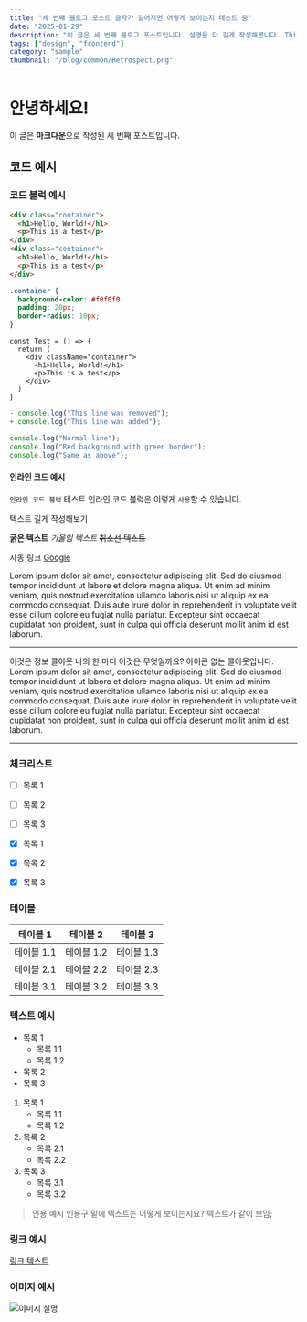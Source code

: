 ```yaml
---
title: "세 번째 블로그 포스트 글자가 길어지면 어떻게 보이는지 테스트 중"
date: "2025-01-29"
description: "이 글은 세 번째 블로그 포스트입니다. 설명을 더 길게 작성해봅니다. This is a longer description for the third blog post."
tags: ["design", "frontend"]
category: "sample"
thumbnail: "/blog/common/Retrospect.png"
---
```


# 안녕하세요!

이 글은 **마크다운**으로 작성된 세 번째 포스트입니다.

## 코드 예시
### 코드 블럭 예시
```html {2-4}
<div class="container">
  <h1>Hello, World!</h1>
  <p>This is a test</p>
</div>
<div class="container">
  <h1>Hello, World!</h1>
  <p>This is a test</p>
</div>
```
```css showLineNumbers
.container {
  background-color: #f0f0f0;
  padding: 20px;
  border-radius: 10px;
}
```
```tsx title="test/markdown.tsx"
const Test = () => {
  return (
    <div className="container">
      <h1>Hello, World!</h1>
      <p>This is a test</p>
    </div>
  )
}
```
```js diff
- console.log("This line was removed");
+ console.log("This line was added");
```
```js {2-3.bg-red-500.border-l-4.border-green-500}
console.log("Normal line");
console.log("Red background with green border");
console.log("Same as above");
```

#### 인라인 코드 예시
`인라인 코드 블럭` 테스트
인라인 코드 블럭은 이렇게 `사용`할 수 있습니다.

텍스트 길게 작성해보기

**굵은 텍스트**
*기울임 텍스트*
~~취소선 텍스트~~

자동 링크
[Google](https://www.google.com)

Lorem ipsum dolor sit amet, consectetur adipiscing elit. Sed do eiusmod tempor incididunt ut labore et dolore magna aliqua. Ut enim ad minim veniam, quis nostrud exercitation ullamco laboris nisi ut aliquip ex ea commodo consequat. Duis aute irure dolor in reprehenderit in voluptate velit esse cillum dolore eu fugiat nulla pariatur. Excepteur sint occaecat cupidatat non proident, sunt in culpa qui officia deserunt mollit anim id est laborum.

---


<Callout type="info">
  이것은 정보 콜아웃
</Callout>

<Callout type="note">
  나의 한 마디
</Callout>

<Callout type="question">
  이것은 무엇일까요?
</Callout>

<Callout hasIcon={false}>
  아이콘 없는 콜아웃입니다.
  Lorem ipsum dolor sit amet, consectetur adipiscing elit. Sed do eiusmod tempor incididunt ut labore et dolore magna aliqua. Ut enim ad minim veniam, quis nostrud exercitation ullamco laboris nisi ut aliquip ex ea commodo consequat. Duis aute irure dolor in reprehenderit in voluptate velit esse cillum dolore eu fugiat nulla pariatur. Excepteur sint occaecat cupidatat non proident, sunt in culpa qui officia deserunt mollit anim id est laborum.
</Callout>

---
### 체크리스트
- [ ] 목록 1
- [ ] 목록 2
- [ ] 목록 3

- [x] 목록 1
- [x] 목록 2
- [x] 목록 3

### 테이블
| 테이블 1 | 테이블 2 | 테이블 3 |
| -------- | -------- | -------- |
| 테이블 1.1 | 테이블 1.2 | 테이블 1.3 |
| 테이블 2.1 | 테이블 2.2 | 테이블 2.3 |
| 테이블 3.1 | 테이블 3.2 | 테이블 3.3 |



### 텍스트 예시
- 목록 1
  - 목록 1.1
  - 목록 1.2
- 목록 2
- 목록 3

1. 목록 1
   - 목록 1.1
   - 목록 1.2
2. 목록 2
   - 목록 2.1
   - 목록 2.2
3. 목록 3
   - 목록 3.1
   - 목록 3.2

> 인용 예시
> 인용구 밑에 텍스트는 어떻게 보이는지요?
텍스트가 같이 보임;

### 링크 예시
[링크 텍스트](https://www.google.com)

### 이미지 예시
![이미지 설명](/blog/sample/bebe_yes_i_can.jpeg)
